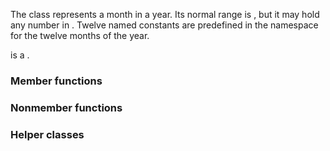 {{cpp/chrono/title|1=month}}
{{cpp/chrono/month/navbar}}
{{dcl begin}}
{{dcl header|chrono}}
{{dcl|since=c++20|
class month;
}}
{{dcl|since=c++20|1=inline constexpr std::chrono::month January{1};}}
{{dcl|since=c++20|1=inline constexpr std::chrono::month February{2};}}
{{dcl|since=c++20|1=inline constexpr std::chrono::month March{3};}}
{{dcl|since=c++20|1=inline constexpr std::chrono::month April{4};}}
{{dcl|since=c++20|1=inline constexpr std::chrono::month May{5};}}
{{dcl|since=c++20|1=inline constexpr std::chrono::month June{6};}}
{{dcl|since=c++20|1=inline constexpr std::chrono::month July{7};}}
{{dcl|since=c++20|1=inline constexpr std::chrono::month August{8};}}
{{dcl|since=c++20|1=inline constexpr std::chrono::month September{9};}}
{{dcl|since=c++20|1=inline constexpr std::chrono::month October{10};}}
{{dcl|since=c++20|1=inline constexpr std::chrono::month November{11};}}
{{dcl|since=c++20|1=inline constexpr std::chrono::month December{12};}}
{{dcl end}}

The class {{tt|month}} represents a month in a year. Its normal range is {{closed range plain|1|12}}, but it may hold any number in {{closed range plain|0|255}}. Twelve named constants are predefined in the {{tt|std::chrono}} namespace for the twelve months of the year.

{{tt|month}} is a {{named req|TriviallyCopyable}} {{named req|StandardLayoutType}}.

===Member functions===
{{dsc begin}}
{{dsc inc|cpp/chrono/month/dsc constructor}}
{{dsc inc|cpp/chrono/month/dsc operator inc dec}}
{{dsc inc|cpp/chrono/month/dsc operator arith}}
{{dsc inc|cpp/chrono/month/dsc operator unsigned}}
{{dsc inc|cpp/chrono/month/dsc ok}}
{{dsc end}}

===Nonmember functions===
{{dsc begin}}
{{dsc inc|cpp/chrono/month/dsc operator cmp}}
{{dsc inc|cpp/chrono/month/dsc operator arith 2}}
{{dsc inc|cpp/chrono/month/dsc operator ltlt}}
{{dsc inc|cpp/chrono/month/dsc from_stream}}
{{dsc end}}

===Helper classes===
{{dsc begin}}
{{dsc inc|cpp/chrono/dsc formatter|month}}
{{dsc hash|cpp/chrono/month|nested=true|notes={{mark c++26}}}}
{{dsc end}}

{{langlinks|es|ja|ru|zh}}